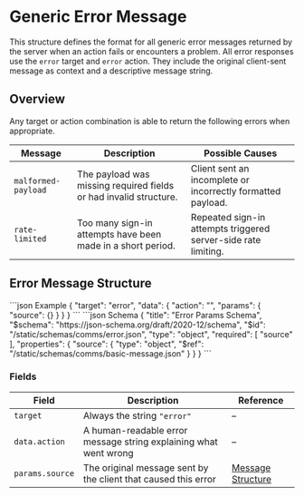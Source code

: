 # Generic Error Message

This structure defines the format for all generic error messages returned by the server when an action fails or encounters a problem. All error responses use the `error` target and `error` action. They include the original client-sent message as context and a descriptive message string.

## Overview

Any target or action combination is able to return the following errors when appropriate.

| Message             | Description                                                             | Possible Causes                                                                  |
|---------------------|-------------------------------------------------------------------------|----------------------------------------------------------------------------------|
| `malformed-payload` | The payload was missing required fields or had invalid structure.       | Client sent an incomplete or incorrectly formatted payload.                      |
| `rate-limited`      | Too many sign-in attempts have been made in a short period.             | Repeated sign-in attempts triggered server-side rate limiting.                   |

## Error Message Structure

<CodeGroup>
```json Example
{
    "target": "error",
    "data": {
        "action": "",
        "params": {
            "source": {}
        }
    }
}
```
```json Schema
{
    "title": "Error Params Schema",
    "$schema": "https://json-schema.org/draft/2020-12/schema",
    "$id": "/static/schemas/comms/error.json",
    "type": "object",
    "required": [
        "source"
    ],
    "properties": {
        "source": {
            "type": "object",
            "$ref": "/static/schemas/comms/basic-message.json"
        }
    }
}
```
</CodeGroup>

### Fields

| Field           | Description                                                      | Reference                                 |
|-----------------|------------------------------------------------------------------|-------------------------------------------|
| `target`        | Always the string `"error"`                                      | –                                         |
| `data.action`   | A human-readable error message string explaining what went wrong | –                                         |
| `params.source` | The original message sent by the client that caused this error   | [Message Structure](/protocol/format.mdx) |
